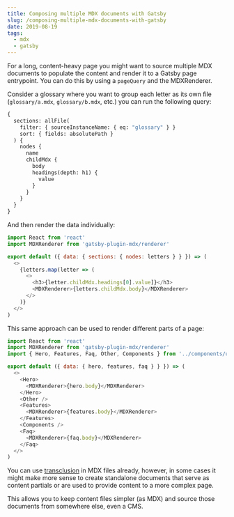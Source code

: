 ```yaml
---
title: Composing multiple MDX documents with Gatsby
slug: /composing-multiple-mdx-documents-with-gatsby
date: 2019-08-19
tags:
  - mdx
  - gatsby
---
```


For a long, content-heavy page you might want to source multiple
MDX documents to populate the content and render it to a Gatsby
page entrypoint. You can do this by using a `pageQuery` and the
MDXRenderer.

Consider a glossary where you want to group each letter as its
own file (`glossary/a.mdx`, `glossary/b.mdx`, etc.) you can run
the following query:

```graphql
{
  sections: allFile(
    filter: { sourceInstanceName: { eq: "glossary" } }
    sort: { fields: absolutePath }
  ) {
    nodes {
      name
      childMdx {
        body
        headings(depth: h1) {
          value
        }
      }
    }
  }
}
```

And then render the data individually:

```js
import React from 'react'
import MDXRenderer from 'gatsby-plugin-mdx/renderer'

export default ({ data: { sections: { nodes: letters } } }) => (
  <>
    {letters.map(letter => (
      <>
        <h3>{letter.childMdx.headings[0].value]}</h3>
        <MDXRenderer>{letters.childMdx.body}</MDXRenderer>
      </>
    )}
  </>
)
```

This same approach can be used to render different parts of a page:

```js
import React from 'react'
import MDXRenderer from 'gatsby-plugin-mdx/renderer'
import { Hero, Features, Faq, Other, Components } from '../components/ui'

export default ({ data: { hero, features, faq } } }) => (
  <>
    <Hero>
      <MDXRenderer>{hero.body}</MDXRenderer>
    </Hero>
    <Other />
    <Features>
      <MDXRenderer>{features.body}</MDXRenderer>
    </Features>
    <Components />
    <Faq>
      <MDXRenderer>{faq.body}</MDXRenderer>
    </Faq>
  </>
)
```

You can use [transclusion](https://mdxjs.com/getting-started#documents)
in MDX files already, however, in some cases it might make more sense to
create standalone documents that serve as content partials or are used
to provide content to a more complex page.

This allows you to keep content files simpler (as MDX) and source those
documents from somewhere else, even a CMS.
